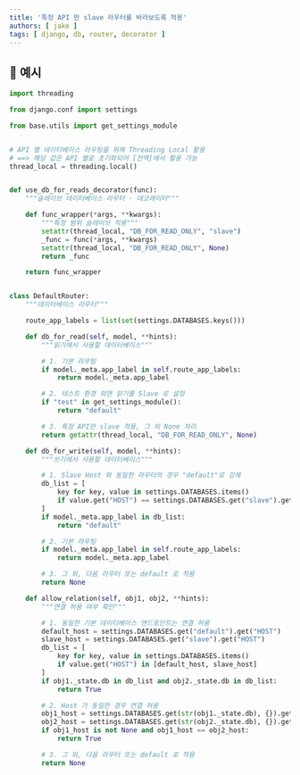 ```yaml
---
title: '특정 API 만 slave 라우터를 바라보도록 적용'
authors: [ jake ]
tags: [ django, db, router, decorator ]
---
```


## 🐥 예시

```python
import threading

from django.conf import settings

from base.utils import get_settings_module


# API 별 데이터베이스 라우팅을 위해 Threading Local 활용
# ==> 해당 값은 API 별로 초기화되어 [전역]에서 활용 가능
thread_local = threading.local()


def use_db_for_reads_decorator(func):
    """슬레이브 데이터베이스 라우터 - 데코레이터"""

    def func_wrapper(*args, **kwargs):
        """특정 범위 슬레이브 적용"""
        setattr(thread_local, "DB_FOR_READ_ONLY", "slave")
        _func = func(*args, **kwargs)
        setattr(thread_local, "DB_FOR_READ_ONLY", None)
        return _func

    return func_wrapper


class DefaultRouter:
    """데이터베이스 라우터"""

    route_app_labels = list(set(settings.DATABASES.keys()))

    def db_for_read(self, model, **hints):
        """읽기에서 사용할 데이터베이스"""

        # 1. 기본 라우팅
        if model._meta.app_label in self.route_app_labels:
            return model._meta.app_label

        # 2. 테스트 환경 외엔 읽기를 Slave 로 설정
        if "test" in get_settings_module():
            return "default"

        # 3. 특정 API만 slave 적용, 그 외 None 처리
        return getattr(thread_local, "DB_FOR_READ_ONLY", None)

    def db_for_write(self, model, **hints):
        """쓰기에서 사용할 데이터베이스"""

        # 1. Slave Host 와 동일한 라우터의 경우 "default"로 강제
        db_list = [
            key for key, value in settings.DATABASES.items()
            if value.get("HOST") == settings.DATABASES.get("slave").get("HOST")
        ]
        if model._meta.app_label in db_list:
            return "default"

        # 2. 기본 라우팅
        if model._meta.app_label in self.route_app_labels:
            return model._meta.app_label

        # 3. 그 외, 다음 라우터 또는 default 로 적용
        return None

    def allow_relation(self, obj1, obj2, **hints):
        """연결 허용 여부 확인"""

        # 1. 동일한 기본 데이터베이스 엔드포인트는 연결 허용
        default_host = settings.DATABASES.get("default").get("HOST")
        slave_host = settings.DATABASES.get("slave").get("HOST")
        db_list = [
            key for key, value in settings.DATABASES.items()
            if value.get("HOST") in [default_host, slave_host]
        ]
        if obj1._state.db in db_list and obj2._state.db in db_list:
            return True

        # 2. Host 가 동일한 경우 연결 허용
        obj1_host = settings.DATABASES.get(str(obj1._state.db), {}).get("HOST")
        obj2_host = settings.DATABASES.get(str(obj2._state.db), {}).get("HOST")
        if obj1_host is not None and obj1_host == obj2_host:
            return True

        # 3. 그 외, 다음 라우터 또는 default 로 적용
        return None
```
